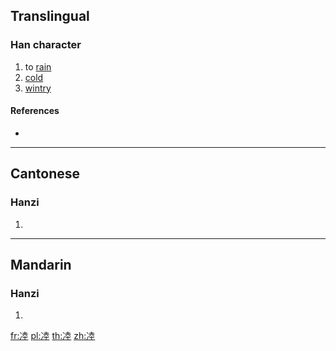 ==Translingual==

===Han character===
{{Han char|rn=15|rad=冫|as=08|sn=10|four=|canj=IMGCG|ids=⿰冫坴}}

# to [[rain]]
# [[cold]]
# [[wintry]]

====References====
* {{Han ref|kx=0132.340|hdz=10298.020|uh=34D0|ud=13520}}

----

==Cantonese==

===Hanzi===
{{yue-hanzi|jyut=[[luk6]]|y=luk6}}

# {{defn|lang=yue|sort=冫08}}

----

==Mandarin==

===Hanzi===
{{cmn-hanzi|pin=[[lù]] ([[lu4]])|wg=lu<sup>4</sup>}}

# {{defn|lang=cmn|sort=冫08}}

[[fr:㓐]]
[[pl:㓐]]
[[th:㓐]]
[[zh:㓐]]
